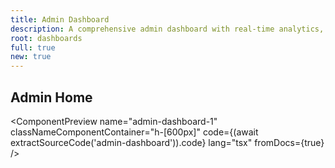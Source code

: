 ```yaml
---
title: Admin Dashboard
description: A comprehensive admin dashboard with real-time analytics, user management, and system monitoring. Features custom components with minimal shadcn usage.
root: dashboards
full: true
new: true
---
```



## Admin Home

<ComponentPreview name="admin-dashboard-1"
  classNameComponentContainer="h-[600px]"
  code={(await extractSourceCode('admin-dashboard')).code}
  lang="tsx"
  fromDocs={true}
/>
